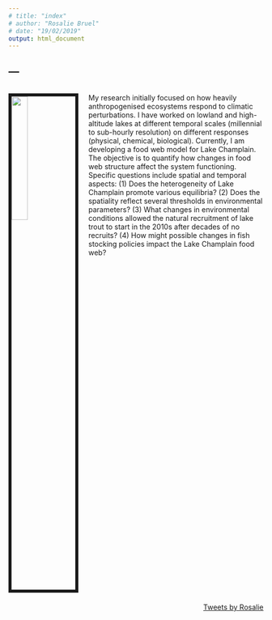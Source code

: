 ```yaml
---
# title: "index"
# author: "Rosalie Bruel"
# date: "19/02/2019"
output: html_document
---
```


---
---

<link rel="stylesheet" href="styles.css" type="text/css">

<!-- Global site tag (gtag.js) - Google Analytics -->
<script async src="https://www.googletagmanager.com/gtag/js?id=UA-134870808-1"></script>
<script>
  window.dataLayer = window.dataLayer || [];
  function gtag(){dataLayer.push(arguments);}
  gtag('js', new Date());

  gtag('config', 'UA-134870808-1');
</script>

<style>
.no-column{
  float: left;
  width: 100%;
  text-align: left;
}
.column-left{
  float: left;
  width: 50%;
  text-align: left;
}
.column-center{
  display: inline-block;
  width: 10%;
  text-align: left;
}
.column-right{
  float: right;
  width: 40%;
  text-align: right;
}
.row-top{

}
.row-bottom{

}
</style>

<div class="no-column">

<img src="images/pumpkinseed.JPG" style="width:25%; border:6px solid; margin-right: 20px; margin-bottom: 20px" align="left">

My research initially focused on how heavily anthropogenised ecosystems respond to climatic perturbations. I have worked on lowland and high-altitude lakes at different temporal scales (millennial to sub-hourly resolution) on different responses (physical, chemical, biological). Currently, I am developing a food web model for Lake Champlain. The objective is to quantify how changes in food web structure affect the system functioning. Specific questions include spatial and temporal aspects: (1) Does the heterogeneity of Lake Champlain promote various equilibria? (2) Does the spatiality reflect several thresholds in environmental parameters? (3) What changes in environmental conditions allowed the natural recruitment of lake trout to start in the 2010s after decades of no recruits? (4) How might possible changes in fish stocking policies  impact the Lake Champlain food web?

\n
\n

</div>




<div class="column-center">
</div>

<div class="column-right">
<a class="twitter-timeline" href="https://twitter.com/RosalieBruel">Tweets by Rosalie</a> <script async src="https://platform.twitter.com/widgets.js" charset="utf-8"></script>
</div>



\n
\n



